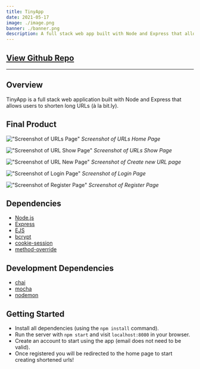 ```yaml
---
title: TinyApp
date: 2021-05-17
image: ./image.png
banner: ./banner.png
description: A full stack web app built with Node and Express that allows users to shorten URLs.
---
```


## <a className="live-site" href="https://github.com/zaindewsi/tinyapp">View Github Repo</a>

---

## Overview

TinyApp is a full stack web application built with Node and Express that allows users to shorten long URLs (à la bit.ly).

## Final Product

!["Screenshot of URLs Page"](/images/urls-index.png)
_Screenshot of URLs Home Page_

!["Screenshot of URL Show Page"](/images/show-url.png)
_Screenshot of URLs Show Page_

!["Screenshot of URL New Page"](/images/urls-new.png)
_Screenshot of Create new URL page_

!["Screenshot of Login Page"](/images/login.png)
_Screenshot of Login Page_

!["Screenshot of Register Page"](/images/register.png)
_Screenshot of Register Page_

## Dependencies

-   [Node.js](https://nodejs.org/en/)
-   [Express](https://expressjs.com/)
-   [EJS](https://ejs.co/)
-   [bcrypt](https://www.npmjs.com/package/bcrypt)
-   [cookie-session](https://www.npmjs.com/package/cookie-session)
-   [method-override](https://www.npmjs.com/package/method-override)

## Development Dependencies

-   [chai](https://www.chaijs.com/)
-   [mocha](https://mochajs.org/)
-   [nodemon](https://www.npmjs.com/package/nodemon)

## Getting Started

-   Install all dependencies (using the `npm install` command).
-   Run the server with `npm start` and visit `localhost:8080` in your browser.
-   Create an account to start using the app (email does not need to be valid).
-   Once registered you will be redirected to the home page to start creating shortened urls!

